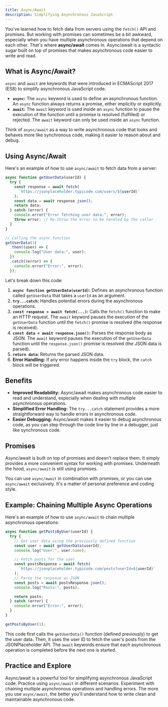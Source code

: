 ```yaml
---
title: Async/Await
description: Simplifying Asynchronous JavaScript
---
```


You've learned how to fetch data from servers using the `fetch()` API and promises.
But working with promises can sometimes be a bit awkward, especially when you have multiple asynchronous operations that depend on each other.
That's where **async/await** comes in.
Async/await is a syntactic sugar built on top of promises that makes asynchronous code easier to write and read.

## What is Async/Await?

`async` and `await` are keywords that were introduced in ECMAScript 2017 (ES8) to simplify asynchronous JavaScript code.

- **`async`:** The `async` keyword is used to define an asynchronous function.
  An `async` function always returns a promise, either implicitly or explicitly.
- **`await`:** The `await` keyword is used inside an `async` function to pause the execution of the function until a promise is resolved (fulfilled) or rejected.
  The `await` keyword can only be used inside an `async` function.

Think of `async/await` as a way to write asynchronous code that looks and behaves more like synchronous code, making it easier to reason about and debug.

## Using Async/Await

Here's an example of how to use `async/await` to fetch data from a server:

```javascript
async function getUserData(userId) {
  try {
    const response = await fetch(
      `https://jsonplaceholder.typicode.com/users/${userId}`
    );
    const data = await response.json();
    return data;
  } catch (error) {
    console.error("Error fetching user data:", error);
    throw error; // Re-throw the error to be handled by the caller
  }
}

// Calling the async function
getUserData(1)
  .then((user) => {
    console.log("User data:", user);
  })
  .catch((error) => {
    console.error("Error:", error);
  });
```

Let's break down this code:

1.  **`async function getUserData(userId)`:** Defines an asynchronous function called `getUserData` that takes a `userId` as an argument.
2.  **`try...catch`:** Handles potential errors during the asynchronous operations.
3.  **`const response = await fetch(...)`:** Calls the `fetch()` function to make an HTTP request.
  The `await` keyword pauses the execution of the `getUserData` function until the `fetch()` promise is resolved (the response is received).
4.  **`const data = await response.json()`:** Parses the response body as JSON.
  The `await` keyword pauses the execution of the `getUserData` function until the `response.json()` promise is resolved (the JSON data is parsed).
5.  **`return data`:** Returns the parsed JSON data.
6.  **Error Handling:** If any error happens inside the `try` block, the `catch` block will be triggered.

## Benefits

- **Improved Readability:** Async/await makes asynchronous code easier to read and understand, especially when dealing with multiple asynchronous operations.
- **Simplified Error Handling:** The `try...catch` statement provides a more straightforward way to handle errors in asynchronous code.
- **Easier Debugging:** Async/await makes it easier to debug asynchronous code, as you can step through the code line by line in a debugger, just like synchronous code.

## Promises

Async/await is built on top of promises and doesn't replace them.
It simply provides a more convenient syntax for working with promises.
Underneath the hood, `async/await` is still using promises.

You can use `async/await` in combination with promises, or you can use `async/await` exclusively.
It's a matter of personal preference and coding style.

## Example: Chaining Multiple Async Operations

Here's an example of how to use `async/await` to chain multiple asynchronous operations:

```javascript
async function getPostsByUser(userId) {
  try {
    // Get user data using the previously defined function
    const user = await getUserData(userId);
    console.log("User:", user.name);

    // Fetch posts for the user
    const postsResponse = await fetch(
      `https://jsonplaceholder.typicode.com/posts?userId=${userId}`
    );
    // Parse the response as JSON
    const posts = await postsResponse.json();
    console.log("Posts:", posts);

    return posts;
  } catch (error) {
    console.error("Error:", error);
  }
}

getPostsByUser(1);
```

This code first calls the `getUserData()` function (defined previously) to get the user data.
Then, it uses the user ID to fetch the user's posts from the JSONPlaceholder API.
The `await` keywords ensure that each asynchronous operation is completed before the next one is started.

## Practice and Explore

Async/await is a powerful tool for simplifying asynchronous JavaScript code.
Practice using `async/await` in different scenarios.
Experiment with chaining multiple asynchronous operations and handling errors.
The more you use `async/await`, the better you'll understand how to write clean and maintainable asynchronous code.
